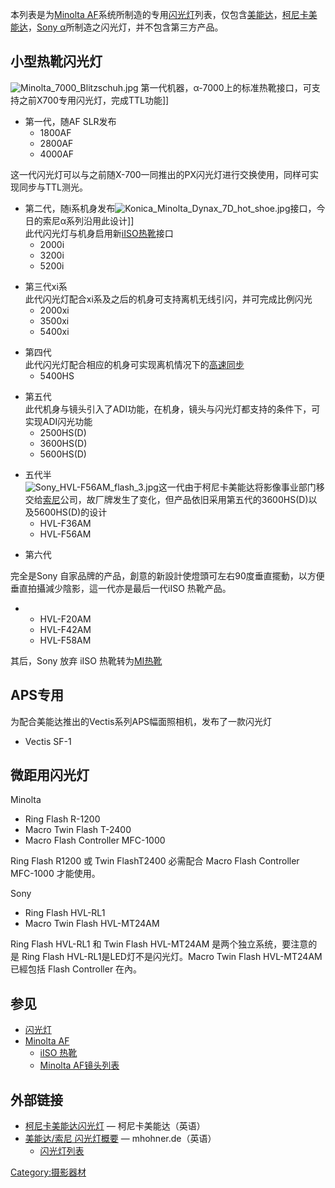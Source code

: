 本列表是为[[Minolta_AF|Minolta AF]]系统所制造的专用[[闪光灯|闪光灯]]列表，仅包含[[美能达|美能达]]，[[柯尼卡美能达|柯尼卡美能达]]，[[Sony_α|Sony α]]所制造之闪光灯，并不包含第三方产品。

==小型热靴闪光灯==
[[File:Minolta_7000_Blitzschuh.jpg|thumb]] 第一代机器，α-7000上的标准热靴接口，可支持之前X700专用闪光灯，完成TTL功能]]
*第一代，随AF SLR发布
**1800AF
**2800AF
**4000AF
这一代闪光灯可以与之前随X-700一同推出的PX闪光灯进行交换使用，同样可实现同步与TTL测光。

*第二代，随i系机身发布[[File:Konica_Minolta_Dynax_7D_hot_shoe.jpg|thumb]]接口，今日的索尼α系列沿用此设计]]<br />此代闪光灯与机身启用新[[iISO|iISO热靴]]接口
**2000i
**3200i
**5200i

*第三代xi系<br/>此代闪光灯配合xi系及之后的机身可支持离机无线引闪，并可完成比例闪光
**2000xi
**3500xi
**5400xi

*第四代<br />此代闪光灯配合相应的机身可实现离机情况下的[[闪光同步|高速同步]]
**5400HS

*第五代<br />此代机身与镜头引入了ADI功能，在机身，镜头与闪光灯都支持的条件下，可实现ADI闪光功能
**2500HS(D)
**3600HS(D)
**5600HS(D)

*五代半<br />[[File:Sony_HVL-F56AM_flash_3.jpg|thumb]]这一代由于柯尼卡美能达将影像事业部门移交给[[索尼|索尼]]公司，故厂牌发生了变化，但产品依旧采用第五代的3600HS(D)以及5600HS(D)的设计
**HVL-F36AM
**HVL-F56AM

*第六代 
完全是Sony 自家品牌的产品，創意的新設計使燈頭可左右90度垂直擺動，以方便垂直拍攝減少陰影，這一代亦是最后一代iISO 热靴产品。
**HVL-F20AM
**HVL-F42AM
**HVL-F58AM

其后，Sony 放弃 iISO 热靴转为[[MI热靴|MI热靴]]

==APS专用==
为配合美能达推出的Vectis系列APS幅面照相机，发布了一款闪光灯
*Vectis SF-1

==微距用闪光灯==
Minolta
*Ring Flash R-1200
*Macro Twin Flash T-2400
*Macro Flash Controller MFC-1000
Ring Flash R1200 或 Twin FlashT2400 必需配合 Macro Flash Controller MFC-1000 才能使用。


Sony
*Ring Flash HVL-RL1 
*Macro Twin Flash HVL-MT24AM
Ring Flash HVL-RL1 和 Twin Flash HVL-MT24AM 是两个独立系统，要注意的是 Ring Flash HVL-RL1是LED灯不是闪光灯。Macro Twin Flash HVL-MT24AM 已經包括 Flash Controller 在內。

==参见==
*[[闪光灯|闪光灯]]
*[[Minolta_AF|Minolta AF]]
**[[iISO|iISO 热靴]]
**[[Minolta_AF镜头列表|Minolta AF镜头列表]]

==外部链接==
*[https://web.archive.org/web/20101003221811/http://ca.konicaminolta.com/products/consumer/camera-pus/slr/acc/acc_flashes.html 柯尼卡美能达闪光灯] — 柯尼卡美能达（英语）
*[http://www.mhohner.de/sony-minolta/flashcomp.php 美能达/索尼 闪光灯概要] — mhohner.de（英语）
**[http://www.mhohner.de/sony-minolta/flashes.php 闪光灯列表]

[[Category:摄影器材|Category:摄影器材]]
